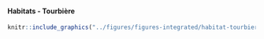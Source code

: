 #### Habitats - Tourbière {-}


<!-- -------------------------------------------------- -->

```r
knitr::include_graphics("../figures/figures-integrated/habitat-tourbiere.png")
```

<br>

